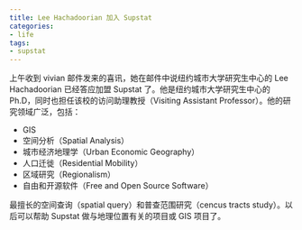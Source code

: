 ```yaml
---
title: Lee Hachadoorian 加入 Supstat
categories:
- life
tags:
- supstat
---
```


上午收到 vivian 邮件发来的喜讯，她在邮件中说纽约城市大学研究生中心的 Lee Hachadoorian 已经答应加盟 Supstat 了。他是纽约城市大学研究生中心的 Ph.D，同时也担任该校的访问助理教授（Visiting Assistant Professor）。他的研究领域广泛，包括：

* GIS
* 空间分析（Spatial Analysis）
* 城市经济地理学（Urban Economic Geography）
* 人口迁徙（Residential Mobility）
* 区域研究（Regionalism）
* 自由和开源软件（Free and Open Source Software）

最擅长的空间查询（spatial query）和普查范围研究（cencus tracts study）。以后可以帮助 Supstat 做与地理位置有关的项目或 GIS 项目了。


